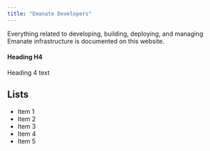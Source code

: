 ```yaml
---
title: "Emanate Developers"
---
```


Everything related to developing, building, deploying, and managing Emanate infrastructure is documented on this website.

#### Heading H4
Heading 4 text

## Lists
- Item 1
- Item 2
- Item 3
- Item 4
- Item 5
